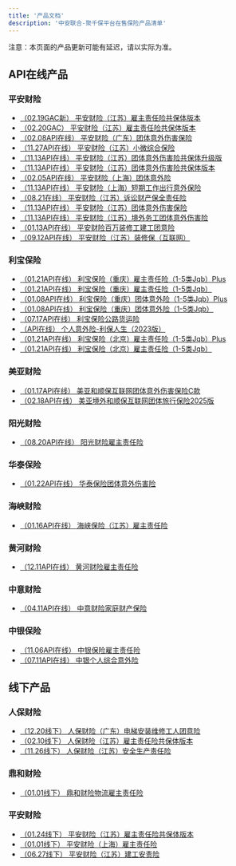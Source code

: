 ```yaml
---
title: '产品文档'
description: '中安联合-聚千保平台在售保险产品清单'
---
```


<Note>
  注意：本页面的产品更新可能有延迟，请以实际为准。
</Note>

## API在线产品

### 平安财险
- [（02.19GAC新） 平安财险（江苏）雇主责任险共保体版本](./Products/（02.19GAC新）%20平安财险（江苏）雇主责任险共保体版本)
- [（02.20GAC） 平安财险（江苏）雇主责任险共保体版本](./Products/（02.20GAC）%20平安财险（江苏）雇主责任险共保体版本)
- [（02.08API在线） 平安财险（广东）团体意外伤害保险](./Products/（02.08API在线）%20平安财险（广东）团体意外伤害保险)
- [（11.27API在线） 平安财险（江苏）小微综合保险](./Products/（11.27API在线）%20平安财险（江苏）小微综合保险)
- [（11.13API在线） 平安财险（江苏）团体意外伤害险共保体升级版](./Products/（11.13API在线）%20平安财险（江苏）团体意外伤害险共保体升级版)
- [（11.13API在线） 平安财险（江苏）团体意外伤害险共保体版本](./Products/（11.13API在线）%20平安财险（江苏）团体意外伤害险共保体版本)
- [（02.05API在线） 平安财险（上海）团体意外险](./Products/（02.05API在线）%20平安财险（上海）团体意外险)
- [（11.13API在线） 平安财险（上海）短期工作出行意外保险](./Products/（11.13API在线）%20平安财险（上海）短期工作出行意外保险)
- [（08.21在线） 平安财险（江苏）诉讼财产保全责任险](./Products/（08.21在线）%20平安财险（江苏）诉讼财产保全责任险)
- [（11.13API在线） 平安财险（江苏）团体意外伤害保险](./Products/（11.13API在线）%20平安财险（江苏）团体意外伤害保险)
- [（11.13API在线） 平安财险（江苏）境外务工团体意外伤害险](./Products/（11.13API在线）%20平安财险（江苏）境外务工团体意外伤害险)
- [（01.13API在线） 平安财险百万装修工建工团意险](./Products/（01.13API在线）%20平安财险百万装修工建工团意险)
- [（09.12API在线） 平安财险（江苏）装修保（互联网）](./Products/（09.12API在线）%20平安财险（江苏）装修保（互联网）)

### 利宝保险
- [（01.21API在线） 利宝保险（重庆）雇主责任险（1-5类Jqb）Plus](./Products/（01.21API在线）%20利宝保险（重庆）雇主责任险（1-5类Jqb）Plus)
- [（01.21API在线） 利宝保险（重庆）雇主责任险（1-5类Jqb）](./Products/（01.21API在线）%20利宝保险（重庆）雇主责任险（1-5类Jqb）)
- [（01.08API在线） 利宝保险（重庆）团体意外险（1-5类Jqb）Plus](./Products/（01.08API在线）%20利宝保险（重庆）团体意外险（1-5类Jqb）Plus)
- [（01.08API在线） 利宝保险（重庆）团体意外险（1-5类Jqb）](./Products/（01.08API在线）%20利宝保险（重庆）团体意外险（1-5类Jqb）)
- [（07.17API在线） 利宝保险公路货运险](./Products/（07.17API在线）%20利宝保险公路货运险)
- [（API在线） 个人意外险-利保人生（2023版）](./Products/（API在线）%20个人意外险-利保人生（2023版）)
- [（01.21API在线） 利宝保险（北京）雇主责任险（1-5类Jqb）Plus](./Products/（01.21API在线）%20利宝保险（北京）雇主责任险（1-5类Jqb）Plus)
- [（01.21API在线） 利宝保险（北京）雇主责任险（1-5类Jqb）](./Products/（01.21API在线）%20利宝保险（北京）雇主责任险（1-5类Jqb）)

### 美亚财险
- [（01.17API在线） 美亚和顺保互联网团体意外伤害保险C款](./Products/（01.17API在线）%20美亚和顺保互联网团体意外伤害保险C款)
- [（02.18API在线） 美亚境外和顺保互联网团体旅行保险2025版](./Products/（02.18API在线）%20美亚境外和顺保互联网团体旅行保险2025版)

### 阳光财险
- [（08.20API在线） 阳光财险雇主责任险](./Products/（08.20API在线）%20阳光财险雇主责任险)

### 华泰保险
- [（01.22API在线） 华泰保险团体意外伤害险](./Products/（01.22API在线）%20华泰保险团体意外伤害险)

### 海峡财险
- [（01.16API在线） 海峡保险（江苏）雇主责任险](./Products/（01.16API在线）%20海峡保险（江苏）雇主责任险)

### 黄河财险
- [（12.11API在线） 黄河财险雇主责任险](./Products/（12.11API在线）%20黄河财险雇主责任险)

### 中意财险
- [（04.11API在线） 中意财险家庭财产保险](./Products/（04.11API在线）%20中意财险家庭财产保险)

### 中银保险
- [（11.06API在线） 中银保险雇主责任险](./Products/（11.06API在线）%20中银保险雇主责任险)
- [（07.11API在线） 中银个人综合意外险](./Products/（07.11API在线）%20中银个人综合意外险)

## 线下产品

### 人保财险
- [（12.20线下） 人保财险（广东）电梯安装维修工人团意险](./Products/（12.20线下）%20人保财险（广东）电梯安装维修工人团意险)
- [（02.10线下） 人保财险（江苏）雇主责任险共保体版本](./Products/（02.10线下）%20人保财险（江苏）雇主责任险共保体版本)
- [（11.26线下） 人保财险（江苏）安全生产责任险](./Products/（11.26线下）%20人保财险（江苏）安全生产责任险)

### 鼎和财险
- [（01.01线下） 鼎和财险物流雇主责任险](./Products/（01.01线下）%20鼎和财险物流雇主责任险)

### 平安财险
- [（01.24线下） 平安财险（江苏）雇主责任险共保体版本](./Products/（01.24线下）%20平安财险（江苏）雇主责任险共保体版本)
- [（01.01线下） 平安财险（上海）雇主责任险](./Products/（01.01线下）%20平安财险（上海）雇主责任险)
- [（06.27线下） 平安财险（江苏）建工安责险](./Products/（06.27线下）%20平安财险（江苏）建工安责险)


